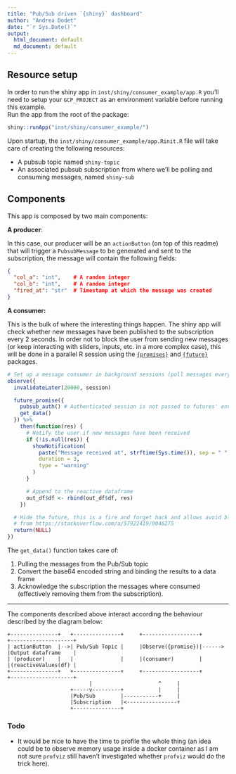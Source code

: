 ```yaml
---
title: "Pub/Sub driven `{shiny}` dashboard"
author: "Andrea Dodet"
date: "`r Sys.Date()`"
output:
  html_document: default
  md_document: default
---
```


## Resource setup

In order to run the shiny app in `inst/shiny/consumer_example/app.R` you'll need to setup your 
`GCP_PROJECT` as an environment variable before running this example.  
Run the app from the root of the package:
```r
shiny::runApp("inst/shiny/consumer_example/")
```

Upon startup, the `inst/shiny/consumer_example/app.Rinit.R` file will take care of creating the 
following resources:

* A pubsub topic named `shiny-topic`
* An associated pubsub subscription from where we'll be polling and consuming messages, named `shiny-sub`

## Components

This app is composed by two main components:

**A producer**:

In this case, our producer will be an `actionButton` (on top of this readme) that will trigger 
a `PubsubMessage` to be generated and sent to the subscription, the message will contain the following fields:

```json
{
  "col_a": "int",    # A random integer
  "col_b": "int",    # A random integer
  "fired_at": "str"  # Timestamp at which the message was created
}
```

**A consumer:**

This is the bulk of where the interesting things happen. The shiny app will check whether new
messages have been published to the subscription every 2 seconds. In order not to block the user from
sending new messages (or keep interacting with sliders, inputs, etc. in a more complex case), this will be 
done in a parallel R session using the [`{promises}`](https://github.com/rstudio/promises) and [`{future}`](https://github.com/HenrikBengtsson/future) packages.

```r
# Set up a message consumer in background sessions (poll messages every 2 seconds)
observe({
  invalidateLater(20000, session)

  future_promise({
    pubsub_auth() # Authenticated session is not passed to futures' env
    get_data()
  }) %>%
    then(function(res) {
      # Notify the user if new messages have been received
      if (!is.null(res)) {
        showNotification(
          paste("Message received at", strftime(Sys.time()), sep = " "),
          duration = 3,
          type = "warning"
        )
      }

      # Append to the reactive dataframe
      out_df$df <- rbind(out_df$df, res)
    })

  # Hide the future, this is a fire and forget hack and allows avoid blocking
  # from https://stackoverflow.com/a/57922419/9046275
  return(NULL)
})
```

The `get_data()` function takes care of:

1. Pulling the messages from the Pub/Sub topic
2. Convert the base64 encoded string and binding the results to a data frame
3. Acknowledge the subscription the messages where consumed (effectively removing them from the
subscription).

---

The components described above interact according the behaviour described by the diagram below:
```
+---------------+   +---------------+     +------------------+        +--------------------+                                                                                                                                                   
| actionButton  |-->| Pub/Sub Topic |     |Observe({promise})|------> |Output dataframe    |                                                                                                                                                   
| (producer)    |   |               |     |(consumer)        |        |(reactiveValues(df) |                                                                                                                                                   
+---------------+   +---------------+     +------------------+        +--------------------+                                                                                                                                                   
                          |                     ^     |                                                                                                                                                                                        
                    +-----v---------+           |     |                                                                                                                                                                                        
                    |Pub/Sub        |-----------+     |                                                                                                                                                                                        
                    |Subscription   |<----------------+                                                                                                                                                                                        
                    +---------------+                                                                                                                                                                                                          
```

### Todo

- It would be nice to have the time to profile the whole thing (an idea could be to observe memory usage
inside a docker container as I am not sure `profviz` still haven't investigated whether `profviz` would 
do the trick here).
